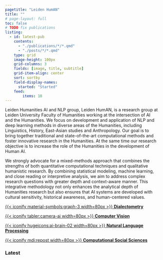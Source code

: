 ```yaml
---
pagetitle: "Leiden HumAN"
title: ""
# page-layout: full
toc: false
# TODO fix publications
listing:
  - id: latest-pub
    contents:
      - "./publications/*/*.qmd"
      - "./posts/*/*.qmd"
    type: grid
    image-height: 100px
    grid-columns: 3
    fields: [image, title, subtitle]
    grid-item-align: center
    sort: sortby
    field-display-names: 
      started: "Started"
    feed:
        items: 10
---
```


::: lead
Leiden Humanities AI and NLP group, Leiden HumAN, is a research group at Leiden University Faculty of Humanities working at the intersection of AI and the Humanities. We focus on development and application of NLP and deep learning methods in diverse areas of the Humanities, including Linguistics, History, East-Asian studies and Anthropology. Our goal is to bring together traditional and state-of-the-art computational methods and foster innovative research in the Humanities. At the same time our research objective is to increase the role of the Humanities in the development of Human AI.

We strongly advocate for a mixed-methods approach that combines the strengths of both quantitative computational techniques and qualitative humanistic research. By combining statistical modeling, machine learning, and close reading or interpretive analysis, we aim to address complex research questions with greater depth and context-aware manner. This integrative methodology not only enhances the analytical depth of Humanities research but also ensures that AI systems are developed with cultural sensitivity, historical awareness, and human-centered values.
:::

::: {.start-icons layout-ncol="4"}
[{{< iconify material-symbols:graph-3 width=80px >}} **Dialectometry**](your-quarto-page-url)

[{{< iconify tabler:camera-ai width=80px >}} **Computer Vision**](./areas/cv.qmd)

[{{< iconify hugeicons:ai-brain-02 width=80px >}} **Natural Language Processing**](your-quarto-page-url)

[{{< iconify mdi:repost width=80px >}} **Computational Social Sciences**](your-quarto-page-url)
:::

### Latest

::: {latest-pub}
:::
